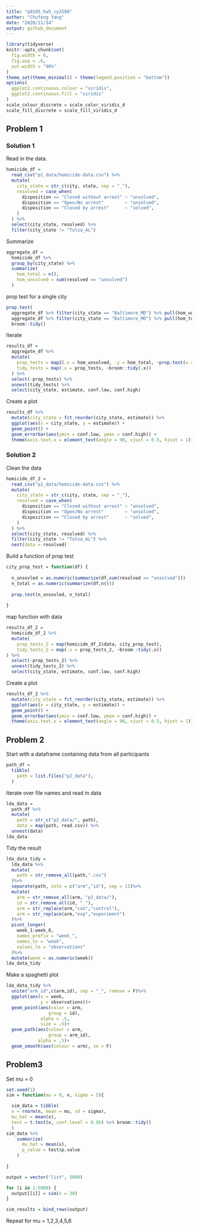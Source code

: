 ```yaml
---
title: "p8105_hw5_cy2588"
author: "Chufeng Yang"
date: "2020/11/14"
output: github_document
---
```


```r
library(tidyverse)
knitr::opts_chunk$set(
  fig.width = 6,
  fig.asp = .6,
  out.width = "90%"
)
theme_set(theme_minimal() + theme(legend.position = "bottom"))
options(
  ggplot2.continuous.colour = "viridis",
  ggplot2.continuous.fill = "viridis"
)
scale_colour_discrete = scale_color_viridis_d
scale_fill_discrete = scale_fill_viridis_d
```


## Problem 1

### Solution 1
Read in the data.

```r
homicide_df = 
  read_csv("p1_data/homicide-data.csv") %>% 
  mutate(
    city_state = str_c(city, state, sep = "_"),
    resolved = case_when(
      disposition == "Closed without arrest" ~ "unsolved",
      disposition == "Open/No arrest"        ~ "unsolved",
      disposition == "Closed by arrest"      ~ "solved",
    )
  ) %>% 
  select(city_state, resolved) %>% 
  filter(city_state != "Tulsa_AL")
```
Summarize
```r
aggregate_df = 
  homicide_df %>% 
  group_by(city_state) %>% 
  summarize(
    hom_total = n(),
    hom_unsolved = sum(resolved == "unsolved")
  )
```

prop test for a single city

```r
prop.test(
  aggregate_df %>% filter(city_state == "Baltimore_MD") %>% pull(hom_unsolved), 
  aggregate_df %>% filter(city_state == "Baltimore_MD") %>% pull(hom_total)) %>% 
  broom::tidy()
```

Iterate

```r
results_df = 
  aggregate_df %>% 
  mutate(
    prop_tests = map2(.x = hom_unsolved, .y = hom_total, ~prop.test(x = .x, n = .y)),
    tidy_tests = map(.x = prop_tests, ~broom::tidy(.x))
  ) %>% 
  select(-prop_tests) %>% 
  unnest(tidy_tests) %>% 
  select(city_state, estimate, conf.low, conf.high)
```

Create a plot
```r
results_df %>% 
  mutate(city_state = fct_reorder(city_state, estimate)) %>% 
  ggplot(aes(x = city_state, y = estimate)) +
  geom_point() + 
  geom_errorbar(aes(ymin = conf.low, ymax = conf.high)) + 
  theme(axis.text.x = element_text(angle = 90, vjust = 0.5, hjust = 1))
```

### Solution 2

Clean the data
```r
homicide_df_2 = 
  read_csv("p1_data/homicide-data.csv") %>% 
  mutate(
    city_state = str_c(city, state, sep = "_"),
    resolved = case_when(
      disposition == "Closed without arrest" ~ "unsolved",
      disposition == "Open/No arrest"        ~ "unsolved",
      disposition == "Closed by arrest"      ~ "solved",
    )
  ) %>% 
  select(city_state, resolved) %>% 
  filter(city_state != "Tulsa_AL") %>% 
  nest(data = resolved)
```
Build a function of prop test
```r
city_prop_test = function(df) {
  
  n_unsovled = as.numeric(summarize(df,sum(resolved == "unsolved")))
  n_total = as.numeric(summarize(df,n()))
  
  prop.test(n_unsovled, n_total)
  
}
```

map function with data



```r
results_df_2 = 
  homicide_df_2 %>% 
  mutate(
    prop_tests_2 = map(homicide_df_2$data, city_prop_test),
    tidy_tests_2 = map(.x = prop_tests_2, ~broom::tidy(.x))
) %>%
  select(-prop_tests_2) %>% 
  unnest(tidy_tests_2) %>% 
  select(city_state, estimate, conf.low, conf.high)
```

Create a plot
```r
results_df_2 %>% 
  mutate(city_state = fct_reorder(city_state, estimate)) %>% 
  ggplot(aes(x = city_state, y = estimate)) +
  geom_point() + 
  geom_errorbar(aes(ymin = conf.low, ymax = conf.high)) + 
  theme(axis.text.x = element_text(angle = 90, vjust = 0.5, hjust = 1))
```

## Problem 2

Start with a dataframe containing data from all participants
```r
path_df = 
  tibble(
    path = list.files("p2_data"),
  )
```

Iterate over file names and read in data
```r
lda_data = 
  path_df %>%
  mutate(
    path = str_c("p2_data/", path),
    data = map(path, read.csv)) %>%
  unnest(data)
lda_data
```

Tidy the result
```r
lda_data_tidy = 
  lda_data %>%
  mutate(
    path = str_remove_all(path,".csv")
  )%>%
  separate(path, into = c("arm","id"), sep = 11)%>%
  mutate(
    arm = str_remove_all(arm, "p2_data/"),
    id = str_remove_all(id, "_"),
    arm = str_replace(arm,"con","control"),
    arm = str_replace(arm,"exp","experiment")
  )%>%
  pivot_longer(
    week_1:week_8,
    names_prefix = "week_",
    names_to = "week",
    values_to = "observations"
  )%>%
  mutate(week = as.numeric(week))
lda_data_tidy
```

Make a spaghetti plot
```r
lda_data_tidy %>%
  unite("arm_id",c(arm,id), sep = "_", remove = F)%>%
  ggplot(aes(x = week,
             y = observations))+
  geom_point(aes(color = arm,
                group = id),
             alpha = .5,
             size = .5)+
  geom_path(aes(colour = arm, 
                group = arm_id),
            alpha = .5)+
  geom_smooth(aes(colour = arm), se = F)
```

## Problem3

Set mu = 0
```r
set.seed(1)
sim = function(mu = 0, n, sigma = 5){

  sim_data = tibble( 
  x = rnorm(n, mean = mu, sd = sigma),
  mu_hat = mean(x),
  test = t.test(x, conf.level = 0.95) %>% broom::tidy()
  )
sim_data %>% 
    summarize(
      mu_hat = mean(x),
      p_value = test$p.value
    )
  
}

output = vector("list", 5000)

for (i in 1:5000) {
  output[[i]] = sim(n = 30)
}

sim_results = bind_rows(output)
```

Repeat for mu = 1,2,3,4,5,6


